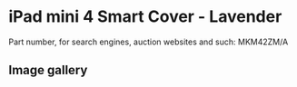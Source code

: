 
# iPad mini 4 Smart Cover - Lavender

Part number, for search engines, auction websites and such: MKM42ZM/A

## Image gallery

<div style={{ width: '100%', maxWidth: '768px' }}>
<GalleryComponent
    images={[
      {
        original: "/everysource/MKM42.webp",
        thumbnail: "/everypreview/MKM42.webp",
      },
      {
        original: "/everysource/MKM42_AV1_GOLD.webp",
        thumbnail: "/everypreview/MKM42_AV1_GOLD.webp",
      },
      {
        original: "/everysource/MKM42_AV1_SILVER.webp",
        thumbnail: "/everypreview/MKM42_AV1_SILVER.webp",
      },
      {
        original: "/everysource/MKM42_AV1_SPACE_GRAY.webp",
        thumbnail: "/everypreview/MKM42_AV1_SPACE_GRAY.webp",
      },
      {
        original: "/everysource/MKM42_AV2.webp",
        thumbnail: "/everypreview/MKM42_AV2.webp",
      },
      {
        original: "/everysource/MKM42_AV3.webp",
        thumbnail: "/everypreview/MKM42_AV3.webp",
      }
    ]}
  />
</div>